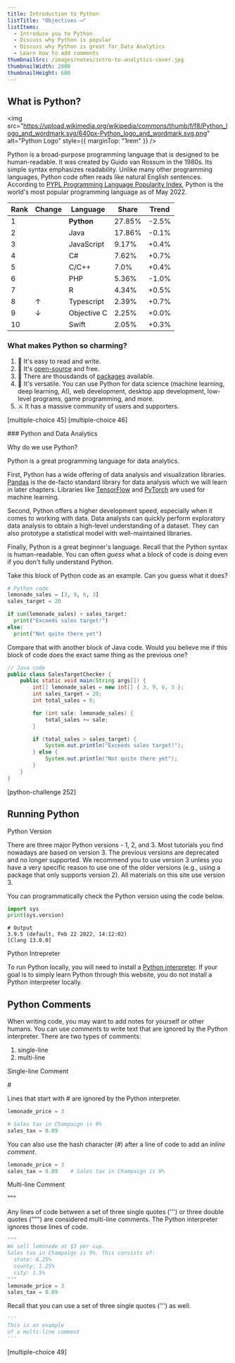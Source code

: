 ```yaml
---
title: Introduction to Python
listTitle: "Objectives ⟶"
listItems:
  - Introduce you to Python
  - Discuss why Python is popular
  - Discuss why Python is great for Data Analytics
  - Learn how to add comments
thumbnailSrc: /images/notes/intro-to-analytics-cover.jpg
thumbnailWidth: 2000
thumbnailHeight: 600
---
```


<CenteredColumn>

## What is Python?

<img
  src="https://upload.wikimedia.org/wikipedia/commons/thumb/f/f8/Python_logo_and_wordmark.svg/640px-Python_logo_and_wordmark.svg.png"
  alt="Python Logo"
  style={{ marginTop: "1rem" }}
/>

Python is a broad-purpose programming language that is designed to be human-readable. It was created by Guido van Rossum in the 1980s. Its simple syntax emphasizes readability. Unlike many other programming languages, Python code often reads like natural English sentences. According to [PYPL Programming Language Popularity Index](https://pypl.github.io/PYPL.html "PYPL PopularitY of Programming Language"), Python is the world's most popular programming language as of May 2022.

<table>
  <thead>
    <tr>
      <th>Rank</th>
      <th>Change</th>
      <th>Language</th>
      <th>Share</th>
      <th>Trend</th>
    </tr>
  </thead>
  <tbody>
    <tr>
      <td>1</td>
      <td></td>
      <td>
        <strong className="color-blue">Python</strong>
      </td>
      <td>27.85%</td>
      <td>-2.5%</td>
    </tr>
    <tr>
      <td>2</td>
      <td></td>
      <td>Java</td>
      <td>17.86%</td>
      <td>-0.1%</td>
    </tr>
    <tr>
      <td>3</td>
      <td></td>
      <td>JavaScript</td>
      <td>9.17%</td>
      <td>+0.4%</td>
    </tr>
    <tr>
      <td>4</td>
      <td></td>
      <td>C#</td>
      <td>7.62%</td>
      <td>+0.7%</td>
    </tr>
    <tr>
      <td>5</td>
      <td></td>
      <td>C/C++</td>
      <td>7.0%</td>
      <td>+0.4%</td>
    </tr>
    <tr>
      <td>6</td>
      <td></td>
      <td>PHP</td>
      <td>5.36%</td>
      <td>-1.0%</td>
    </tr>
    <tr>
      <td>7</td>
      <td></td>
      <td>R</td>
      <td>4.34%</td>
      <td>+0.5%</td>
    </tr>
    <tr>
      <td>8</td>
      <td>
        <span className="color-green">↑</span>
      </td>
      <td>Typescript</td>
      <td>2.39%</td>
      <td>+0.7%</td>
    </tr>
    <tr>
      <td>9</td>
      <td>
        <span className="color-red">↓</span>
      </td>
      <td>Objective C</td>
      <td>2.25%</td>
      <td>+0.0%</td>
    </tr>
    <tr>
      <td>10</td>
      <td></td>
      <td>Swift</td>
      <td>2.05%</td>
      <td>+0.3%</td>
    </tr>
  </tbody>
</table>

### What makes Python so charming?

1. 🍰 It's easy to read and write.
2. 🔨 It's [open-source](https://github.com/python/cpython) and free.
3. 🚀 There are thousdands of [packages](https://pypi.org/) available.
4. 🦄 It's versatile. You can use Python for data science (machine learning, deep learning, AI), web development, desktop app development, low-level programs, game programming, and more.
5. ⚔️ It has a massive community of users and supporters.

</CenteredColumn>

[multiple-choice 45]
[multiple-choice 46]

<CenteredColumn>
### Python and Data Analytics

<Chip color="orange">Why do we use Python?</Chip>

Python is a great programming language for data analytics.

First, Python has a wide offering of data analysis and visualization libraries. [Pandas](https://pandas.pydata.org/) is the de-facto standard library for data analysis which we will learn in later chapters. Libraries like [TensorFlow](https://www.tensorflow.org/) and [PyTorch](https://pytorch.org/) are used for machine learning.

Second, Python offers a higher development speed, especially when it comes to working with data. Data analysts can quickly perform exploratory data analysis to obtain a high-level understanding of a dataset. They can also prototype a statistical model with well-maintained libraries.

Finally, Python is a great beginner's language. Recall that the Python syntax is human-readable. You can often _guess_ what a block of code is doing even if you don't fully understand Python.

Take this block of <Blue>Python</Blue> code as an example. Can you guess what it does?

```python
# Python code
lemonade_sales = [3, 9, 6, 3]
sales_target = 20

if sum(lemonade_sales) > sales_target:
  print("Exceeds sales target!")
else:
  print("Not quite there yet")
```

Compare that with another block of <Blue>Java</Blue> code. Would you believe me if this block of code does the exact same thing as the previous one?

```java
// Java code
public class SalesTargetChecker {
    public static void main(String args[]) {
        int[] lemonade_sales = new int[] { 3, 9, 6, 3 };
        int sales_target = 20;
        int total_sales = 0;

        for (int sale: lemonade_sales) {
            total_sales += sale;
        }

        if (total_sales > sales_target) {
            System.out.println("Exceeds sales target!");
        } else {
            System.out.println("Not quite there yet");
        }
    }
}
```

</CenteredColumn>

[python-challenge 252]

<CenteredColumn>

## Running Python

<Chip color="black">Python Version</Chip>

There are three major Python versions - 1, 2, and 3. Most tutorials you find nowadays are based on version 3. The previous versions are deprecated and no longer supported. We recommend you to use version 3 unless you have a very specific reason to use one of the older versions (e.g., using a package that only supports version 2). All materials on this site use version 3.

You can programmatically check the Python version using the code below.

```python
import sys
print(sys.version)
```

```
# Output
3.9.5 (default, Feb 22 2022, 14:12:02)
[Clang 13.0.0]
```

<Chip color="black">Python Intrepreter</Chip>

To run Python locally, you will need to install a [Python interpreter](https://www.python.org/downloads/). If your goal is to simply learn Python through this website, you do not install a Python interpreter locally.

## Python Comments

When writing code, you may want to add notes for yourself or other humans. You can use *comment*s to write text that are ignored by the Python interpreter. There are two types of comments:

1. single-line
2. multi-line

<Chip color="green">Single-line Comment</Chip>

<div
  style={{
    color: "black",
    fontSize: "10rem",
    lineHeight: 1,
    fontWeight: 900,
    textAlign: "center",
    background: "-webkit-linear-gradient(#fff, #000)",
    "-webkit-background-clip": "text",
    "-webkit-text-fill-color": "transparent",
  }}
>
  &#x23;
</div>

Lines that start with &#x23; are ignored by the Python interpreter.

```python
lemonade_price = 3

# Sales tax in Champaign is 9%
sales_tax = 0.09
```

You can also use the hash character (&#x23;) after a line of code to add an _inline comment_.

```python
lemonade_price = 3
sales_tax = 0.09    # Sales tax in Champaign is 9%
```

<Chip color="green">Multi-line Comment</Chip>

<div
  style={{
    color: "black",
    fontFamily: 'Consolas, "Courier New", monospace',
    fontSize: "10rem",
    lineHeight: 1,
    fontWeight: "bold",
    textAlign: "center",
    background: "-webkit-linear-gradient(#fff, #000)",
    "-webkit-background-clip": "text",
    "-webkit-text-fill-color": "transparent",
  }}
>
  """
</div>

Any lines of code between a set of three single quotes (''') or three double quotes (""") are considered multi-line comments. The Python interpreter ignores those lines of code.

```python
"""
We sell lemonade at $3 per cup.
Sales tax in Champaign is 9%. This consists of:
  state: 6.25%
  county: 1.25%
  city: 1.5%
"""
lemonade_price = 3
sales_tax = 0.09
```

Recall that you can use a set of three single quotes (''') as well.

```python
'''
This is an example
of a multi-line comment
'''
```

</CenteredColumn>

[multiple-choice 49]
